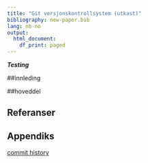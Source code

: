 ```yaml
---
title: "Git versjonskontrollsystem (utkast)"
bibliography: new-paper.bib
lang: nb-no
output:
  html_document:
    df_print: paged
---
```


*__Testing__* 


##innleding

##hoveddel





## Referanser
<DIV id="refs"></DIV>

## Appendiks
[commit history](commit .png)
